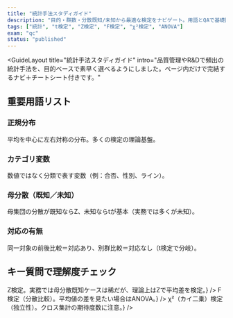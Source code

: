 ```yaml
---
title: "統計手法スタディガイド"
description: "目的・群数・分散既知/未知から最適な検定をナビゲート。用語とQAで基礎固め。"
tags: ["統計", "t検定", "Z検定", "F検定", "χ²検定", "ANOVA"]
exam: "qc"
status: "published"
---
```



<GuideLayout
  title="統計手法スタディガイド"
  intro="品質管理やR&Dで頻出の統計手法を、目的ベースで素早く選べるようにしました。ページ内だけで完結するナビ＋チートシート付きです。"
>

<section style={{ marginBottom: 24 }}>
  <TestNavigator />
</section>

<section style={{ marginBottom: 24 }}>
  <h2 style={{ textAlign:'center', fontSize: 22, fontWeight: 800, margin:'0 0 12px' }}>重要用語リスト</h2>
  <div style={{ maxWidth: 760, margin:'0 auto', display:'grid', gap:12 }}>
    <div style={{ background:'#fff', border:'1px solid #e5e7eb', borderRadius:16, padding:16 }}>
      <h3 style={{ fontSize: 18, fontWeight: 800, margin:0 }}>正規分布</h3>
      <p style={{ color:'#64748b', margin:'8px 0 0' }}>平均を中心に左右対称の分布。多くの検定の理論基盤。</p>
    </div>
    <div style={{ background:'#fff', border:'1px solid #e5e7eb', borderRadius:16, padding:16 }}>
      <h3 style={{ fontSize: 18, fontWeight: 800, margin:0 }}>カテゴリ変数</h3>
      <p style={{ color:'#64748b', margin:'8px 0 0' }}>数値ではなく分類で表す変数（例：合否、性別、ライン）。</p>
    </div>
    <div style={{ background:'#fff', border:'1px solid #e5e7eb', borderRadius:16, padding:16 }}>
      <h3 style={{ fontSize: 18, fontWeight: 800, margin:0 }}>母分散（既知／未知）</h3>
      <p style={{ color:'#64748b', margin:'8px 0 0' }}>母集団の分散が既知ならZ、未知ならtが基本（実務では多くが未知）。</p>
    </div>
    <div style={{ background:'#fff', border:'1px solid #e5e7eb', borderRadius:16, padding:16 }}>
      <h3 style={{ fontSize: 18, fontWeight: 800, margin:0 }}>対応の有無</h3>
      <p style={{ color:'#64748b', margin:'8px 0 0' }}>同一対象の前後比較＝対応あり、別群比較＝対応なし（t検定で分岐）。</p>
    </div>
  </div>
</section>

<section style={{ maxWidth: 760, margin:'0 auto', display:'grid', gap:12 }}>
  <h2 style={{ textAlign:'center', fontSize: 22, fontWeight: 800, margin:'0 0 12px' }}>キー質問で理解度チェック</h2>
  <QA
    q="母分散が既知の2群の平均の差を検定したい。適切な手法は？"
    a={<div>Z検定。実務では母分散既知ケースは稀だが、理論上はZで平均差を検定。</div>}
  />
  <QA
    q="3つの製造ラインの寸法ばらつきに差があるか？"
    a={<div>F検定（分散比較）。平均値の差を見たい場合はANOVA。</div>}
  />
  <QA
    q="性別と満足/不満足に関連はあるか？"
    a={<div>χ²（カイ二乗）検定（独立性）。クロス集計の期待度数に注意。</div>}
  />
</section>

</GuideLayout>
